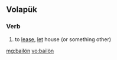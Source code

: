 ==Volapük==

===Verb===
{{head|vo|verb}}

# {{context|transitive|lang=vo}} to [[lease]], [[let]] house (or something other)

[[mg:bailön]]
[[vo:bailön]]